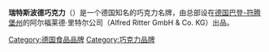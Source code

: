 {{noteTA
|1=zh-cn:巧克力; zh-tw:巧克力; zh-hk:朱古力;
}}
{{Infobox_Company |
  company_name_zh = 阿尔福莱德·里特有限两合公司 |
  company_name = Alfred Ritter GmbH & Co. KG  |
  company_logo =  |
  company_type = [[有限两合公司|有限两合公司]]（GmbH & Co. KG） |
  company_slogan = Quadratisch. Praktisch. Gut. （方形的·便捷的·好的） |
  foundation = 1912年 |
  location = [[德国|德国]][[瓦尔登布赫|瓦尔登布赫]]（Waldenbuch） |
  revenue = 2.8亿[[欧元|欧元]] （2006年） |
  products = [[巧克力|巧克力]] |
  homepage = [http://www.ritter-sport.de www.ritter-sport.de]
}}

'''瑞特斯波德巧克力'''（{{lang|de|'''Ritter Sport'''}}）是一个德国知名的巧克力名牌，由总部设在[[德国|德国]][[巴登-符腾堡州|巴登-符腾堡州]]的阿尔福莱德·里特尔公司（Alfred Ritter GmbH & Co. KG）出品。

[[Category:德国食品品牌|Category:德国食品品牌]]
[[Category:巧克力品牌|Category:巧克力品牌]]